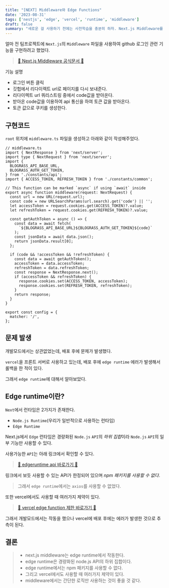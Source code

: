 ```yaml
---
title: "[NEXT] Middleware와 Edge Functions"
date: '2023-08-31'
tags: ['nestjs', 'edge', 'vercel', 'runtime', 'middleware']
draft: false
summary: "새로운 걸 사용하기 전에는 사전학습을 충분히 하자. Next.js Middleware를 사용하면서 발생한 문제점과 해결방법"
---
```


얼마 전 팀프로젝트에 `Next.js`의 `Middleware` 파일을 사용하여 github 로그인 관련 기능을 구현하려고 했었다.

> [🔗 Next.js Middleware 공식문서 🔗](https://nextjs.org/docs/pages/building-your-application/routing/middleware)

기능 설명

- 로그인 버튼 클릭
- 깃헙에서 리다이렉트 url로 페이지를 다시 보내준다.
- 리다이렉트 url 쿼리스트링 중에서 code값을 받아온다.
- 받아온 code값을 이용하여 api 통신을 하여 토큰 값을 받아온다.
- 토큰 값으로 쿠키를 생성한다.

## 구현코드

`root` 위치에 `middleware.ts` 파일을 생성하고 아래와 같이 작성해주었다.

```tsx
// middleware.ts
import { NextResponse } from 'next/server';
import type { NextRequest } from 'next/server';
import {
  BLOGRASS_API_BASE_URL,
  BLOGRASS_AUTH_GET_TOKEN,
} from './constants/api';
import { ACCESS_TOKEN, REFRESH_TOKEN } from './constants/common';

// This function can be marked `async` if using `await` inside
export async function middleware(request: NextRequest) {
  const url = new URL(request.url);
  const code = new URLSearchParams(url.search).get('code') || '';
  let accessToken = request.cookies.get(ACCESS_TOKEN)?.value;
  let refreshToken = request.cookies.get(REFRESH_TOKEN)?.value;

  const getAuthToken = async () => {
    const data = await fetch(
      `${BLOGRASS_API_BASE_URL}${BLOGRASS_AUTH_GET_TOKEN}${code}`
    );
    const jsonData = await data.json();
    return jsonData.result[0];
  };

  if (code && !accessToken && !refreshToken) {
    const data = await getAuthToken();
    accessToken = data.accessToken;
    refreshToken = data.refreshToken;
    const response = NextResponse.next();
    if (accessToken && refreshToken) {
      response.cookies.set(ACCESS_TOKEN, accessToken);
      response.cookies.set(REFRESH_TOKEN, refreshToken);
    }
    return response;
  }
}

export const config = {
  matcher: '/',
};
```

## 문제 발생

개발모드에서는 상관없었는데, 배포 후에 문제가 발생했다.

`vercel`을 프론트 서버로 사용하고 있는데, 배포 후에 `edge runtime` 에러가 발생해서 롤백을 한 적이 있다.

그래서 `edge runtime`에 대해서 알아보았다.

## Edge runtime이란?

`Next`에서 런타임은 2가지가 존재한다.

- `Node.js Runtime`(우리가 일반적으로 사용하는 런타임)
- `Edge Runtime`

Next.js에서 `Edge` 런타임은 경량화된 `Node.js` `API`의 *하위 집합*이라 `Node.js` `API`의 일부 기능만 사용할 수 있다.

사용가능한 `API`는 아래 링크에서 확인할 수 있다.

> [🔗 edgeruntime api 바로가기 🔗](https://nextjs.org/docs/pages/api-reference/edge)

링크에서 보듯 사용할 수 있는 API가 한정되어 있으며 _npm 패키지를 사용할 수 없다_.

> 그래서 `edge runtime`에서는 `axios`를 사용할 수 없었다.

또한 vercel에서도 사용할 때 여러가지 제약이 있다.

> [🔗 vercel edge function 제한 바로가기 🔗](https://vercel.com/docs/functions/edge-functions/limitations)

그래서 개발모드에서는 작동을 했으나 vercel에 배포 후에는 에러가 발생한 것으로 추측이 된다.

## 결론

> - next.js middleware는 edge runtime에서 작동한다.
> - edge runtime은 경량화된 node.js API의 하위 집합이다.
> - edge runtime에서는 npm 패키지를 사용할 수 없다.
> - 그리고 vercel에서도 사용할 때 여러가지 제약이 있다.
> - middleware에서는 간단한 로직만 사용하는 것이 좋을 것 같다.

